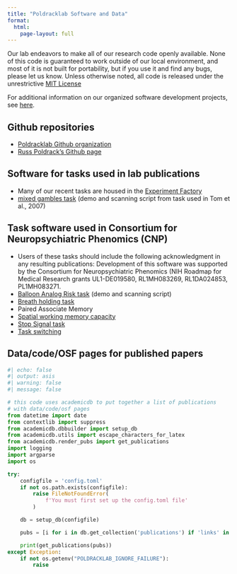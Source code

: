 ```yaml
---
title: "Poldracklab Software and Data"
format:
  html:
    page-layout: full
---
```



Our lab endeavors to make all of our research code openly available. None of this code is guaranteed to work outside of our local environment, and most of it is not built for portability, but if you use it and find any bugs, please let us know. Unless otherwise noted, all code is released under the unrestrictive [MIT License](http://opensource.org/licenses/MIT)

For additional information on our organized software development projects, see [here](projects.md).

## Github repositories
- [Poldracklab Github organization](https://github.com/poldracklab)
- [Russ Poldrack's Github page](http://github.com/poldrack)

## Software for tasks used in lab publications
- Many of our recent tasks are housed in the [Experiment Factory](https://expfactory.github.io/)
- [mixed gambles task](http://web.stanford.edu/group/poldracklab/software/mixed_gambles_task.zip) (demo and scanning script from task used in Tom et al., 2007)

## Task software used in Consortium for Neuropsychiatric Phenomics (CNP)
  - ​Users of these tasks should include the following acknowledgment in any resulting publications: Development of this software was supported by the Consortium for Neuropsychiatric Phenomics (NIH Roadmap for Medical Research grants UL1-DE019580, RL1MH083269, RL1DA024853, PL1MH083271.
  - [Balloon Analog Risk task](http://web.stanford.edu/group/poldracklab/software/BART.zip) (demo and scanning script)
  - [Breath holding task](http://web.stanford.edu/group/poldracklab/software/BHT.zip)
  - Paired Associate Memory
  - [Spatial working memory capacity](http://web.stanford.edu/group/poldracklab/software/SCAP.zip)
  - [Stop Signal task](http://web.stanford.edu/group/poldracklab/software/STOPSIG.zip)
  - [Task switching](http://web.stanford.edu/group/poldracklab/software/TASKSWITCH.zip)


## Data/code/OSF pages for published papers

```python
#| echo: false
#| output: asis
#| warning: false
#| message: false

# this code uses academicdb to put together a list of publications
# with data/code/osf pages
from datetime import date
from contextlib import suppress
from academicdb.dbbuilder import setup_db
from academicdb.utils import escape_characters_for_latex
from academicdb.render_pubs import get_publications
import logging
import argparse
import os

try:
    configfile = 'config.toml'
    if not os.path.exists(configfile):
        raise FileNotFoundError(
            f'You must first set up the config.toml file'
        )

    db = setup_db(configfile)

    pubs = [i for i in db.get_collection('publications') if 'links' in i]

    print(get_publications(pubs))
except Exception:
    if not os.getenv("POLDRACKLAB_IGNORE_FAILURE"):
        raise

```
